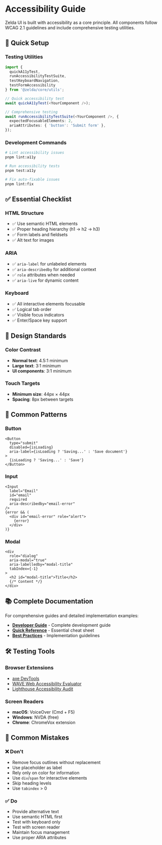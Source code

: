
<Meta title="Documentation/Accessibility" />

# Accessibility Guide

Zelda UI is built with accessibility as a core principle. All components follow WCAG 2.1 guidelines and include comprehensive testing utilities.

## 🚀 Quick Setup

### Testing Utilities
```typescript
import { 
  quickA11yTest,
  runAccessibilityTestSuite,
  testKeyboardNavigation,
  testFormAccessibility 
} from '@zelda/core/utils';

// Quick accessibility test
await quickA11yTest(<YourComponent />);

// Comprehensive testing
await runAccessibilityTestSuite(<YourComponent />, {
  expectedFocusableElements: 2,
  ariaAttributes: { 'button': 'Submit form' },
});
```

### Development Commands
```bash
# Lint accessibility issues
pnpm lint:a11y

# Run accessibility tests
pnpm test:a11y

# Fix auto-fixable issues
pnpm lint:fix
```

## ✅ Essential Checklist

### HTML Structure
- ✅ Use semantic HTML elements
- ✅ Proper heading hierarchy (h1 → h2 → h3)
- ✅ Form labels and fieldsets
- ✅ Alt text for images

### ARIA
- ✅ `aria-label` for unlabeled elements
- ✅ `aria-describedby` for additional context
- ✅ `role` attributes when needed
- ✅ `aria-live` for dynamic content

### Keyboard
- ✅ All interactive elements focusable
- ✅ Logical tab order
- ✅ Visible focus indicators
- ✅ Enter/Space key support

## 🎨 Design Standards

### Color Contrast
- **Normal text**: 4.5:1 minimum
- **Large text**: 3:1 minimum
- **UI components**: 3:1 minimum

### Touch Targets
- **Minimum size**: 44px × 44px
- **Spacing**: 8px between targets

## 🔧 Common Patterns

### Button
```tsx
<Button
  type="submit"
  disabled={isLoading}
  aria-label={isLoading ? 'Saving...' : 'Save document'}
>
  {isLoading ? 'Saving...' : 'Save'}
</Button>
```

### Input
```tsx
<Input
  label="Email"
  id="email"
  required
  aria-describedby="email-error"
/>
{error && (
  <div id="email-error" role="alert">
    {error}
  </div>
)}
```

### Modal
```tsx
<div
  role="dialog"
  aria-modal="true"
  aria-labelledby="modal-title"
  tabIndex={-1}
>
  <h2 id="modal-title">Title</h2>
  {/* Content */}
</div>
```

## 📚 Complete Documentation

For comprehensive guides and detailed implementation examples:

- **[Developer Guide](https://github.com/goodcallmike/zelda-ui/blob/main/docs/ACCESSIBILITY_DEVELOPER_GUIDE.md)** - Complete development guide
- **[Quick Reference](https://github.com/goodcallmike/zelda-ui/blob/main/docs/ACCESSIBILITY_QUICK_REFERENCE.md)** - Essential cheat sheet
- **[Best Practices](https://github.com/goodcallmike/zelda-ui/blob/main/docs/ACCESSIBILITY_BEST_PRACTICES.md)** - Implementation guidelines

## 🛠️ Testing Tools

### Browser Extensions
- [axe DevTools](https://www.deque.com/axe/devtools/)
- [WAVE Web Accessibility Evaluator](https://wave.webaim.org/)
- [Lighthouse Accessibility Audit](https://developers.google.com/web/tools/lighthouse)

### Screen Readers
- **macOS**: VoiceOver (Cmd + F5)
- **Windows**: NVDA (free)
- **Chrome**: ChromeVox extension

## 🚫 Common Mistakes

### ❌ Don't
- Remove focus outlines without replacement
- Use placeholder as label
- Rely only on color for information
- Use `div`/`span` for interactive elements
- Skip heading levels
- Use `tabindex` > 0

### ✅ Do
- Provide alternative text
- Use semantic HTML first
- Test with keyboard only
- Test with screen reader
- Maintain focus management
- Use proper ARIA attributes